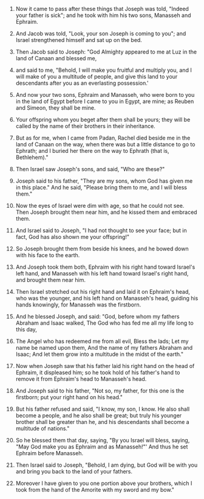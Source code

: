 
1. Now it came to pass after these things that Joseph was told, "Indeed your father is sick"; and he took with him his two sons, Manasseh and Ephraim.

2. And Jacob was told, "Look, your son Joseph is coming to you"; and Israel strengthened himself and sat up on the bed.

3. Then Jacob said to Joseph: "God Almighty appeared to me at Luz in the land of Canaan and blessed me,

4. and said to me, "Behold, I will make you fruitful and multiply you, and I will make of you a multitude of people, and give this land to your descendants after you as an everlasting possession.'

5. And now your two sons, Ephraim and Manasseh, who were born to you in the land of Egypt before I came to you in Egypt, are mine; as Reuben and Simeon, they shall be mine.

6. Your offspring whom you beget after them shall be yours; they will be called by the name of their brothers in their inheritance.

7. But as for me, when I came from Padan, Rachel died beside me in the land of Canaan on the way, when there was but a little distance to go to Ephrath; and I buried her there on the way to Ephrath (that is, Bethlehem)."

8. Then Israel saw Joseph's sons, and said, "Who are these?"

9. Joseph said to his father, "They are my sons, whom God has given me in this place." And he said, "Please bring them to me, and I will bless them."

10. Now the eyes of Israel were dim with age, so that he could not see. Then Joseph brought them near him, and he kissed them and embraced them.

11. And Israel said to Joseph, "I had not thought to see your face; but in fact, God has also shown me your offspring!"

12. So Joseph brought them from beside his knees, and he bowed down with his face to the earth.

13. And Joseph took them both, Ephraim with his right hand toward Israel's left hand, and Manasseh with his left hand toward Israel's right hand, and brought them near him.

14. Then Israel stretched out his right hand and laid it on Ephraim's head, who was the younger, and his left hand on Manasseh's head, guiding his hands knowingly, for Manasseh was the firstborn.

15. And he blessed Joseph, and said: "God, before whom my fathers Abraham and Isaac walked, The God who has fed me all my life long to this day,

16. The Angel who has redeemed me from all evil, Bless the lads; Let my name be named upon them, And the name of my fathers Abraham and Isaac; And let them grow into a multitude in the midst of the earth."

17. Now when Joseph saw that his father laid his right hand on the head of Ephraim, it displeased him; so he took hold of his father's hand to remove it from Ephraim's head to Manasseh's head.

18. And Joseph said to his father, "Not so, my father, for this one is the firstborn; put your right hand on his head."

19. But his father refused and said, "I know, my son, I know. He also shall become a people, and he also shall be great; but truly his younger brother shall be greater than he, and his descendants shall become a multitude of nations."

20. So he blessed them that day, saying, "By you Israel will bless, saying, "May God make you as Ephraim and as Manasseh!"' And thus he set Ephraim before Manasseh.

21. Then Israel said to Joseph, "Behold, I am dying, but God will be with you and bring you back to the land of your fathers.

22. Moreover I have given to you one portion above your brothers, which I took from the hand of the Amorite with my sword and my bow."


